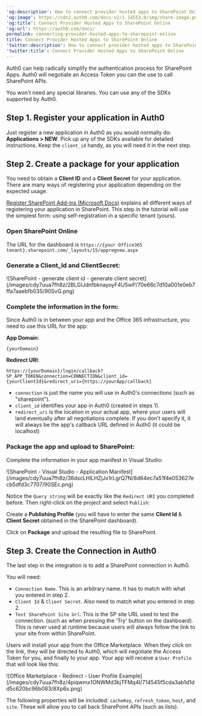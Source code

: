 ---
'og:description': How to connect provider hosted apps to SharePoint Online.
'og:image': https://cdn2.auth0.com/docs-v2/1.14553.0/img/share-image.png
'og:title': Connect Provider Hosted Apps to SharePoint Online
'og:url': https://auth0.com/docs/
permalink: connecting-provider-hosted-apps-to-sharepoint-online
title: Connect Provider Hosted Apps to SharePoint Online
'twitter:description': How to connect provider hosted apps to SharePoint Online.
'twitter:title': Connect Provider Hosted Apps to SharePoint Online
---
Auth0 can help radically simplify the authentication process for SharePoint Apps. Auth0 will negotiate an <Tooltip tip="Access Token: Authorization credential, in the form of an opaque string or JWT, used to access an API." cta="View Glossary" href="/docs/glossary?term=Access+Token">Access Token</Tooltip> you can the use to call SharePoint APIs.

You won't need any special libraries. You can use any of the SDKs supported by Auth0.

## Step 1. Register your application in Auth0

Just register a new application in Auth0 as you would normally do: **Applications > NEW**. Pick up any of the SDKs available for detailed instructions. Keep the `client_id` handy, as you will need it in the next step.

## Step 2. Create a package for your application

You need to obtain a **<Tooltip tip="Client ID: Identification value given to your registered resource from Auth0." cta="View Glossary" href="/docs/glossary?term=Client+ID">Client ID</Tooltip>** and a **<Tooltip tip="Client ID: Identification value given to your registered resource from Auth0." cta="View Glossary" href="/docs/glossary?term=Client+Secret">Client Secret</Tooltip>** for your application. There are many ways of registering your application depending on the expected usage.

[Register SharePoint Add-ins (Microsoft Docs)](https://docs.microsoft.com/en-us/sharepoint/dev/sp-add-ins/register-sharepoint-add-ins) explains all different ways of registering your application in SharePoint. This step in the tutorial will use the simplest form: using self-registration in a specific tenant (yours).

### Open SharePoint Online

The URL for the dashboard is `https://{your Office365 tenant}.sharepoint.com/_layouts/15/appregnew.aspx`

### Generate a Client_Id and ClientSecret:

<Frame>![SharePoint - generate client id - generate client secret](/images/cdy7uua7fh8z/2BLGIJdnfbknayoyF4U5wP/70e66c7d10a001e0eb7ffa7aaebfb035/90SvG.png)</Frame>

### Complete the information in the form:

Since Auth0 is in between your app and the Office 365 infrastructure, you need to use this URL for the app:

**App Domain**:

```http lines
{yourDomain}
```

**Redirect URI**:

```http wrap lines
https://{yourDomain}/login/callback?SP_APP_TOKEN&connection=CONNECTION&client_id={yourClientId}&redirect_uri={https://yourApp/callback}
```

* `connection` is just the name you will use in Auth0's connections (such as "sharepoint").
* `client_id` identifies your app in Auth0 (created in steps 1).
* `redirect_uri` is the location in your actual app, where your users will land eventually after all negotiations complete. If you don't specify it, it will always be the app's callback URL defined in Auth0 (it could be localhost)

### Package the app and upload to SharePoint:

Complete the information in your app manifest in Visual Studio:

<Frame>![SharePoint - Visual Studio - Application Manifest](/images/cdy7uua7fh8z/36dscLHlLHZjJx1rLgrQ7N/8d64ec7a51f4e053627ecb5dfd3c7707/90SEc.png)</Frame>

Notice the `Query string` will be exactly like the `Redirect URI` you completed before. Then right-click on the project and select `Publish`:

Create a **Publishing Profile** (you will have to enter the same **Client Id** & **Client Secret** obtained in the SharePoint dashboard).

Click on **Package** and upload the resulting file to SharePoint.

## Step 3. Create the Connection in Auth0

The last step in the integration is to add a SharePoint connection in Auth0.

You will need:

* `Connection Name`. This is an arbitrary name. It has to match with what you entered in step 2.
* `Client Id` & `Client Secret`. Also need to match what you entered in step 2.
* `Test SharePoint Site Url`. This is the SP site URL used to test the connection. (such as when pressing the 'Try' button on the dashboard). This is never used at runtime because users will always follow the link to your site from within SharePoint.

Users will install your app from the Office Marketplace. When they click on the link, they will be directed to Auth0, which will negotiate the Access Token for you, and finally to your app. Your app will receive a `User Profile` that will look like this:

<Frame>![Office Marketplace - Redirect -  User Profile Example](/images/cdy7uua7fh8z/4piqwmx1ONWMd3kjTFMq4I/714545f5cda3ab1d1dd5c620bc96b083/8Xp6x.png)</Frame>

The following properties will be included: `cacheKey`, `refresh_token`, `host`, and `site`. These will allow you to call back SharePoint APIs (such as lists).